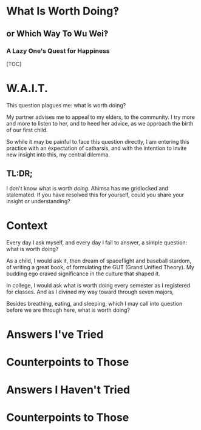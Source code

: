 # What Is Worth Doing‽

## or Which Way To Wu Wei‽

### A Lazy One's Quest for Happiness

[TOC]

# W.A.I.T.

This question plagues me: what is worth doing?

My partner advises me to appeal to my elders, to the community. I try more and more to listen to her, and to heed her advice, as we approach the birth of our first child.

So while it may be painful to face this question directly, I am entering this practice with an expectation of catharsis, and with the intention to invite new insight into this, my central dilemma.

## TL:DR;

I don't know what is worth _doing_. Ahimsa has me gridlocked and stalemated. If you have resolved this for yourself, could you share your insight or understanding?

# Context

Every day I ask myself, and every day I fail to answer, a simple question: what is worth doing?

As a child, I would ask it, then dream of spaceflight and baseball stardom, of writing a great book, of formulating the GUT (Grand Unified Theory). My budding ego craved significance in the culture that shaped it.

In college, I would ask what is worth doing every semester as I registered for classes. And as I divined my way toward through seven majors,

Besides breathing, eating, and sleeping, which I may call into question before we are through here, what is worth doing?

# Answers I've Tried

# Counterpoints to Those

# Answers I Haven't Tried

# Counterpoints to Those
